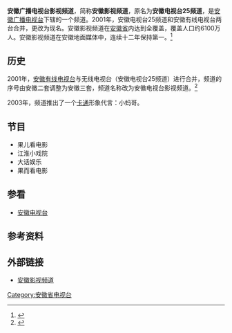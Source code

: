 {{頻道資訊
| 頻道名稱         = 安徽广播电视台影视频道
| 頻道圖片檔案     = 
| 頻道圖片尺寸     = 
| 頻道圖片名稱     = 
| 所屬國家         = {{PRC}}
| 所屬國家或地區   = 
| 總部所在         = [[合肥市|合肥市]]
| 播放地區         = [[安徽省|安徽省]]内
| 開播日期         = 1992年
| 停播日期         = 
| 頻道呼號         = 
| 頻道類別         = 地面频道
| 視頻格式         = 
| 收視率           = 
| 收視率調查時間   = 
| 收視率資料來源   = 
| 頻道口號         = 25频道，天天好电影（2001年之前）<br />影视巨无霸，天天好电影<br />越来越精彩
| 擁有者           = 
| 持股者           = 
| 前頻道名稱       = 安徽25频道
| 被取代名稱       = 安徽25频道
| 前頻道呼號       = 
| 被取代呼號       = 
| 集團同類頻道     = 经济生活频道、综艺频道<br>公共频道、科教频道<br>少儿频道、国际频道
| 重播服務頻道     = 
| 頻道官方網站     = https://web.archive.org/web/20100112043722/http://www.ahtv.cn/ahtv3/ahtv3.shtml 
| 備註             = 
| 無線電視供應商01 = 
| 無線電視頻道數01 = 
| 數位電視供應商01 = 
| 數位電視頻道數01 = 
| 衛星電視供應商01 = 
| 衛星電視頻道數01 = 
| 有線電視供應商01 = 
| 有線電視頻道數01 = 
| 寬頻電視供應商01 = 
| 寬頻電視頻道數01 = 
| 衛星廣播供應商01 = 
| 衛星廣播頻道數01 = 
| 線上收看網站01   = 
| 線上收看網址01   = 
}}

'''安徽广播电视台影视频道'''，简称'''安徽影视频道'''，原名为'''安徽电视台25频道'''，是[[安徽广播电视台|安徽广播电视台]]下辖的一个频道。2001年，安徽电视台25频道和安徽有线电视台两台合并，更改为现名。安徽影视频道在[[安徽省|安徽省]]内达到全覆盖，覆盖人口约6100万人。安徽影视频道在安徽地面媒体中，连续十二年保持第一。<ref>{{cite web |url=http://www.adcase.org/html/case/quananlei/2009/0224/459.html |language=zh |title=“安徽影视频道”频道推广纪实 |publisher=广告人案例库 |date= |accessdate=2010年4月11日 |deadurl=yes |archiveurl=https://web.archive.org/web/20141207113453/http://www.adcase.org/html/case/quananlei/2009/0224/459.html |archivedate=2014年12月7日 }}</ref>

==历史==
2001年，[[安徽广播电视台|安徽有线电视台]]与无线电视台（安徽电视台25频道）进行合并，频道的序号由安徽二套调整为安徽三套，频道名称改为安徽电视台影视频道。<ref>{{cite web |url=http://www.chinaadren.com/html/file/2007-11-1\anhuiyingshipindaotuiguangjishi.html |language=zh |title=安徽影视频道推广纪实 |publisher=中国广告人 |date=2007-11-01 |accessdate=2010-04-11 |archive-date=2016-03-04 |archive-url=https://web.archive.org/web/20160304075018/http://www.chinaadren.com/html/file/2007-11-1%5Canhuiyingshipindaotuiguangjishi.html |dead-url=no }}</ref>

2003年，频道推出了一个[[卡通|卡通]]形象代言：小蚂哥。

==节目==
*果儿看电影
*江淮小戏院
*大话娱乐
*果而看电影

==参看==
*[[安徽电视台|安徽电视台]]

==参考资料==
{{reflist}}

==外部链接==
*[https://web.archive.org/web/20100112043722/http://www.ahtv.cn/ahtv3/ahtv3.shtml 安徽影视频道]

{{安徽省广播电影电视局}}

[[Category:安徽省电视台|Category:安徽省电视台]]